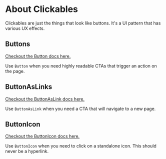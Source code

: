 
<Meta title="Clickable/About" />

# About Clickables

Clickables are just the things that look like buttons. It's a UI pattern that has various UX effects.

## Buttons

[Checkout the Button docs here.](/docs/clickable-button--docs)

Use `Button` when you need highly readable CTAs that trigger an action on the page.

<Canvas withSource="closed">
	<Story story={ButtonVariations} />
</Canvas>

## ButtonAsLinks

[Checkout the ButtonAsLink docs here.](/docs/clickable-buttonaslink--docs)

Use `ButtonAsLink` when you need a CTA that will navigate to a new page.

<Canvas withSource="closed">
	<Story story={ButtonAsLinkVariations} />
</Canvas>

## ButtonIcon

[Checkout the ButtonIcon docs here.](/docs/clickable-buttonicon--docs)

Use `ButtonIcon` when you need to click on a standalone icon. This should never be a hyperlink.

<Canvas withSource="closed">
	<Story story={ButtonIconVariations} />
</Canvas>
